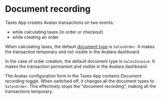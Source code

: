 # Document recording

Taxes App creates Avatax transactions on two events:

- while calculating taxes (in order or checkout)
- while creating an order

When calculating taxes, the default [document type](https://developer.avalara.com/avatax/dev-guide/transactions/document-types/) is `SalesOrder`. It makes the transaction temporary and not visible in the Avalara dashboard.

In the case of order creation, the default document type is `SalesInvoice`. It makes the transaction permanent and visible in the Avalara dashboard.

The Avatax configuration form in the Taxes App contains _Document recording_ toggle. When switched off, it changes all the document types to `SalesOrder`. This effectively stops the "document recording", making all the transactions temporary.
